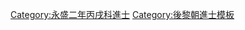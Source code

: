 {{Navbox
|name = 永盛二年丙戌科庭試進士榜
|title = [[後黎朝進士列表|永盛二年（1706年）丙戌科庭試進士榜]]
|titlestyle = background-color:#FFD700;
|image =
|style = width:100%;text-align:center; 
|groupstyle = text-align:center; background-color:#FFD700;
|liststyle = text-align:center;
|state = {{{state<includeonly>|collapsed</includeonly>}}}

|group1 = 第三甲<br>勅賜同進士出身<br>共5名
|list1 = '''[[范光容]]''' - [[杜公珽]] - [[阮審|阮　審]] - [[阮登蓮]] - [[阮伯宗]]

|belowstyle = text-align: center; background-color:#FFD700;
|below='''前一科：[[Template:正和二十四年癸未科庭試進士榜|正和二十四年癸未科]]　'''·'''　後一科：[[Template:永盛六年庚寅科庭試進士榜|永盛六年庚寅科]]'''
}}
[[Category:永盛二年丙戌科進士]]
<noinclude>[[Category:永盛二年丙戌科進士| ]]
[[Category:後黎朝進士模板]]</noinclude>